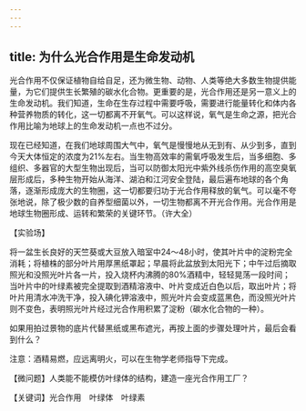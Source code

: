 ```yaml
---
---
---
```

title: 为什么光合作用是生命发动机
---




光合作用不仅保证植物自给自足，还为微生物、动物、人类等绝大多数生物提供能量，为它们提供生长繁殖的碳水化合物。更重要的是，光合作用还是另一意义上的生命发动机。我们知道，生命在生存过程中需要呼吸，需要进行能量转化和体内各种营养物质的转化，这一切都离不开氧气。可以这样说，氧气是生命之源，把光合作用比喻为地球上的生命发动机一点也不过分。



现在已经知道，在我们地球周围大气中，氧气是慢慢地从无到有、从少到多，直到今天大体恒定的浓度为21%左右。当生物高效率的需氧呼吸发生后，当多细胞、多组织、多器官的大型生物出现后，当可以防御太阳光中紫外线杀伤作用的高空臭氧层形成后，多种生物开始从海洋、湖泊和江河安全登陆，最后遍布地球的各个角落，逐渐形成庞大的生物圈，这一切都要归功于光合作用释放的氧气。可以毫不夸张地说，除了极少数的自养型细菌以外，一切生物都离不开光合作用。光合作用是地球生物圈形成、运转和繁荣的关键环节。（许大全）



【实验场】

将一盆生长良好的天竺葵或大豆放入暗室中24～48小时，使其叶片中的淀粉完全消耗；将植株的部分叶片用厚黑纸罩起；早晨将此盆放到太阳光下；中午过后摘取照光和没照光叶片各一片，投入烧杯内沸腾的80%酒精中，轻轻晃荡一段时间；当叶片中的叶绿素被完全提取到酒精溶液中、叶片变成近白色以后，取出叶片；将叶片用清水冲洗干净，投入碘化钾溶液中，照光叶片会变成蓝黑色，而没照光叶片则不变色，表明照光叶片经过光合作用积累了淀粉（碳水化合物的一种）。

如果用拍过景物的底片代替黑纸或黑布遮光，再按上面的步骤处理叶片，最后会看到什么？

注意：酒精易燃，应远离明火，可以在生物学老师指导下完成。

【微问题】人类能不能模仿叶绿体的结构，建造一座光合作用工厂？

【关键词】光合作用　叶绿体　叶绿素